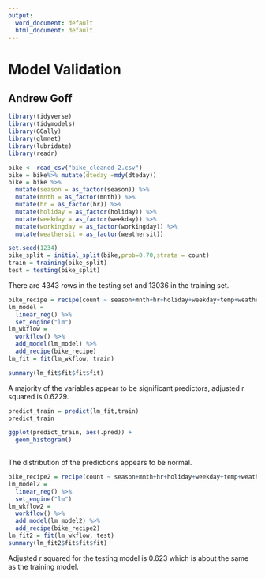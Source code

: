 ---
output:
  word_document: default
  html_document: default
---
# Model Validation
## Andrew Goff

```{r include=FALSE}
library(tidyverse)
library(tidymodels)
library(GGally)
library(glmnet)
library(lubridate)
library(readr)
```

```{r}
bike <- read_csv("bike_cleaned-2.csv")
bike = bike%>% mutate(dteday =mdy(dteday))
bike = bike %>%
  mutate(season = as_factor(season)) %>%
  mutate(mnth = as_factor(mnth)) %>%
  mutate(hr = as_factor(hr)) %>%
  mutate(holiday = as_factor(holiday)) %>%
  mutate(weekday = as_factor(weekday)) %>%
  mutate(workingday = as_factor(workingday)) %>%
  mutate(weathersit = as_factor(weathersit))
```

```{r}
set.seed(1234)
bike_split = initial_split(bike,prob=0.70,strata = count)
train = training(bike_split)
test = testing(bike_split)
```

There are 4343 rows in the testing set and 13036 in the training set.

```{r}
bike_recipe = recipe(count ~ season+mnth+hr+holiday+weekday+temp+weathersit, train)
lm_model =
  linear_reg() %>%
  set_engine("lm")
lm_wkflow =
  workflow() %>%
  add_model(lm_model) %>%
  add_recipe(bike_recipe)
lm_fit = fit(lm_wkflow, train)
```

```{r}
summary(lm_fit$fit$fit$fit)
```

A majority of the variables appear to be significant predictors, adjusted r squared is 0.6229.

```{r}
predict_train = predict(lm_fit,train)
predict_train
```
```{r}
ggplot(predict_train, aes(.pred)) +
  geom_histogram()
  
```

The distribution of the predictions appears to be normal.

```{r}
bike_recipe2 = recipe(count ~ season+mnth+hr+holiday+weekday+temp+weathersit, test)
lm_model2 =
  linear_reg() %>%
  set_engine("lm")
lm_wkflow2 =
  workflow() %>%
  add_model(lm_model2) %>%
  add_recipe(bike_recipe2)
lm_fit2 = fit(lm_wkflow, test)
summary(lm_fit2$fit$fit$fit)
```

Adjusted r squared for the testing model is 0.623 which is about the same as the training model.